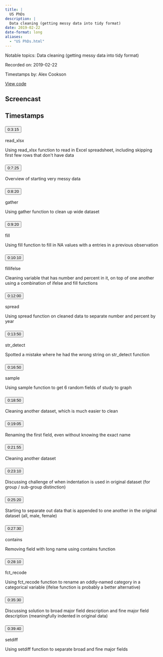 ```yaml
---
title: |
  US PhDs
description: |
  Data cleaning (getting messy data into tidy format)
date: 2019-02-22
date-format: long
aliases:
  - "US PhDs.html"
---
```


Notable topics: Data cleaning (getting messy data into tidy format)

Recorded on: 2019-02-22

Timestamps by: Alex Cookson

[View code](https://github.com/dgrtwo/data-screencasts/blob/master/us_phds.Rmd)

## Screencast

<div id="yt-player" data-video-id="KzRP40PzopY"></div>

## Timestamps

```{=html}
<div id="topics">
  <div class="topic">
    <h3 id="ts-195">
      <button class="btn btn-link btn-timestamp" onClick="playerSkipToTimestamp(195, this)">0:3:15</button>
    </h3>
    <div class="topic_badges"><div><span class="badge-functions badge bg-info">read_xlsx</span></div><div></div></div>
    <div class="topic_description">
      <p>Using read_xlsx function to read in Excel spreadsheet, including skipping first few rows that don't have data</p>

    </div>
  </div>
  <div class="topic">
    <h3 id="ts-445">
      <button class="btn btn-link btn-timestamp" onClick="playerSkipToTimestamp(445, this)">0:7:25</button>
    </h3>
    <div class="topic_badges"><div></div><div></div></div>
    <div class="topic_description">
      <p>Overview of starting very messy data</p>

    </div>
  </div>
  <div class="topic">
    <h3 id="ts-500">
      <button class="btn btn-link btn-timestamp" onClick="playerSkipToTimestamp(500, this)">0:8:20</button>
    </h3>
    <div class="topic_badges"><div><span class="badge-functions badge bg-info">gather</span></div><div></div></div>
    <div class="topic_description">
      <p>Using gather function to clean up wide dataset</p>

    </div>
  </div>
  <div class="topic">
    <h3 id="ts-560">
      <button class="btn btn-link btn-timestamp" onClick="playerSkipToTimestamp(560, this)">0:9:20</button>
    </h3>
    <div class="topic_badges"><div><span class="badge-functions badge bg-info">fill</span></div><div></div></div>
    <div class="topic_description">
      <p>Using fill function to fill in NA values with a entries in a previous observation</p>

    </div>
  </div>
  <div class="topic">
    <h3 id="ts-610">
      <button class="btn btn-link btn-timestamp" onClick="playerSkipToTimestamp(610, this)">0:10:10</button>
    </h3>
    <div class="topic_badges"><div><span class="badge-functions badge bg-info">fill</span><span class="badge-functions badge bg-info">ifelse</span></div><div></div></div>
    <div class="topic_description">
      <p>Cleaning variable that has number and percent in it, on top of one another using a combination of ifelse and fill functions</p>

    </div>
  </div>
  <div class="topic">
    <h3 id="ts-720">
      <button class="btn btn-link btn-timestamp" onClick="playerSkipToTimestamp(720, this)">0:12:00</button>
    </h3>
    <div class="topic_badges"><div><span class="badge-functions badge bg-info">spread</span></div><div></div></div>
    <div class="topic_description">
      <p>Using spread function on cleaned data to separate number and percent by year</p>

    </div>
  </div>
  <div class="topic">
    <h3 id="ts-830">
      <button class="btn btn-link btn-timestamp" onClick="playerSkipToTimestamp(830, this)">0:13:50</button>
    </h3>
    <div class="topic_badges"><div><span class="badge-functions badge bg-info">str_detect</span></div><div></div></div>
    <div class="topic_description">
      <p>Spotted a mistake where he had the wrong string on str_detect function</p>

    </div>
  </div>
  <div class="topic">
    <h3 id="ts-1010">
      <button class="btn btn-link btn-timestamp" onClick="playerSkipToTimestamp(1010, this)">0:16:50</button>
    </h3>
    <div class="topic_badges"><div><span class="badge-functions badge bg-info">sample</span></div><div></div></div>
    <div class="topic_description">
      <p>Using sample function to get 6 random fields of study to graph</p>

    </div>
  </div>
  <div class="topic">
    <h3 id="ts-1130">
      <button class="btn btn-link btn-timestamp" onClick="playerSkipToTimestamp(1130, this)">0:18:50</button>
    </h3>
    <div class="topic_badges"><div></div><div></div></div>
    <div class="topic_description">
      <p>Cleaning another dataset, which is much easier to clean</p>

    </div>
  </div>
  <div class="topic">
    <h3 id="ts-1145">
      <button class="btn btn-link btn-timestamp" onClick="playerSkipToTimestamp(1145, this)">0:19:05</button>
    </h3>
    <div class="topic_badges"><div></div><div></div></div>
    <div class="topic_description">
      <p>Renaming the first field, even without knowing the exact name</p>

    </div>
  </div>
  <div class="topic">
    <h3 id="ts-1315">
      <button class="btn btn-link btn-timestamp" onClick="playerSkipToTimestamp(1315, this)">0:21:55</button>
    </h3>
    <div class="topic_badges"><div></div><div></div></div>
    <div class="topic_description">
      <p>Cleaning another dataset</p>

    </div>
  </div>
  <div class="topic">
    <h3 id="ts-1390">
      <button class="btn btn-link btn-timestamp" onClick="playerSkipToTimestamp(1390, this)">0:23:10</button>
    </h3>
    <div class="topic_badges"><div></div><div></div></div>
    <div class="topic_description">
      <p>Discussing challenge of when indentation is used in original dataset (for group / sub-group distinction)</p>

    </div>
  </div>
  <div class="topic">
    <h3 id="ts-1520">
      <button class="btn btn-link btn-timestamp" onClick="playerSkipToTimestamp(1520, this)">0:25:20</button>
    </h3>
    <div class="topic_badges"><div></div><div></div></div>
    <div class="topic_description">
      <p>Starting to separate out data that is appended to one another in the original dataset (all, male, female)</p>

    </div>
  </div>
  <div class="topic">
    <h3 id="ts-1650">
      <button class="btn btn-link btn-timestamp" onClick="playerSkipToTimestamp(1650, this)">0:27:30</button>
    </h3>
    <div class="topic_badges"><div><span class="badge-functions badge bg-info">contains</span></div><div></div></div>
    <div class="topic_description">
      <p>Removing field with long name using contains function</p>

    </div>
  </div>
  <div class="topic">
    <h3 id="ts-1690">
      <button class="btn btn-link btn-timestamp" onClick="playerSkipToTimestamp(1690, this)">0:28:10</button>
    </h3>
    <div class="topic_badges"><div><span class="badge-functions badge bg-info">fct_recode</span></div><div></div></div>
    <div class="topic_description">
      <p>Using fct_recode function to rename an oddly-named category in a categorical variable (ifelse function is probably a better alternative)</p>

    </div>
  </div>
  <div class="topic">
    <h3 id="ts-2130">
      <button class="btn btn-link btn-timestamp" onClick="playerSkipToTimestamp(2130, this)">0:35:30</button>
    </h3>
    <div class="topic_badges"><div></div><div></div></div>
    <div class="topic_description">
      <p>Discussing solution to broad major field description and fine major field description (meaningfully indented in original data)</p>

    </div>
  </div>
  <div class="topic">
    <h3 id="ts-2380">
      <button class="btn btn-link btn-timestamp" onClick="playerSkipToTimestamp(2380, this)">0:39:40</button>
    </h3>
    <div class="topic_badges"><div><span class="badge-functions badge bg-info">setdiff</span></div><div></div></div>
    <div class="topic_description">
      <p>Using setdiff function to separate broad and fine major fields</p>

    </div>
  </div>
</div>
```
     
<script>
// 2. This code loads the IFrame Player API code asynchronously.
var tag = document.createElement("script");

tag.src = "https://www.youtube.com/iframe_api";
var firstScriptTag = document.getElementsByTagName("script")[0];
firstScriptTag.parentNode.insertBefore(tag, firstScriptTag);

// 3. This function creates an <iframe> (and YouTube player)
//    after the API code downloads.
var videoId = document.getElementById("yt-player").dataset.videoId;
var player;
function onYouTubeIframeAPIReady() {
  player = new YT.Player("yt-player", {
    height: "486",
    width: "864",
    videoId: videoId,
    playerVars: {
      "playsinline": 1
    },
    events: {
      onStateChange: function(event) {
        if (event.data == YT.PlayerState.PLAYING) {
          followTimestamps()
        }
      }
    }
  });
}

function playerSkipToTimestamp(seconds, tsElement) {
  player.seekTo(seconds, true)
  tsElement.scrollIntoView()
  document.getElementById("screencast").scrollIntoView()
}

const timestamps = Array.from(document.querySelectorAll('.topic h3[id^="ts-"]'))
  .map(el => el.id.replace('ts-', ''))

function followTimestamps() {
  if (player.getPlayerState() !== 1) {
    return
  }
  const currentTime = `${Math.floor(player.getCurrentTime())}`
  if (timestamps.includes(currentTime)) {
    const el = document.getElementById(`ts-${currentTime}`)
    if (el) {
      el.scrollIntoView()
      document.getElementById("screencast").scrollIntoView()
    }
  }
  setTimeout(followTimestamps, 1000)
}
</script>
